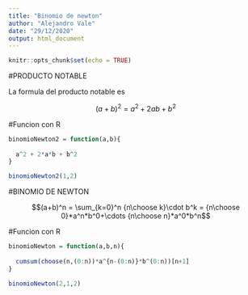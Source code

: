 ```yaml
---
title: "Binomio de newton"
author: "Alejandro Vale"
date: "29/12/2020"
output: html_document
---
```


```r
knitr::opts_chunk$set(echo = TRUE)
```

#PRODUCTO NOTABLE

La formula del producto notable es

$$(a+b)^2 = a^2 + 2ab +b^2$$

#Funcion con R

```r

binomioNewton2 = function(a,b){
  
  a^2 + 2*a*b + b^2
}

binomioNewton2(1,2)

```


#BINOMIO DE NEWTON

$$(a+b)^n = \sum_{k=0}^n {n\choose k}\cdot b^k = {n\choose 0}*a^n*b^0+\cdots {n\choose n}*a^0*b^n$$

#Funcion con R
```r
binomioNewton = function(a,b,n){
  
  cumsum(choose(n,(0:n))*a^{n-(0:n)}*b^(0:n))[n+1]
}

binomioNewton(2,1,2)
```




